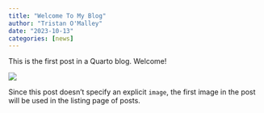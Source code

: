 ```yaml
---
title: "Welcome To My Blog"
author: "Tristan O'Malley"
date: "2023-10-13"
categories: [news]
---
```


This is the first post in a Quarto blog. Welcome!

![](thumbnail.jpg)

Since this post doesn't specify an explicit `image`, the first image in the post will be used in the listing page of posts.
